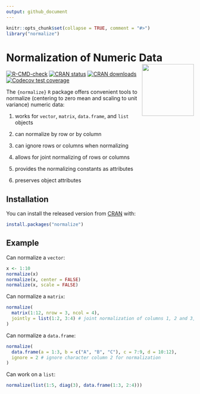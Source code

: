 ```yaml
---
output: github_document
---
```


<!-- README.md is generated from README.Rmd. Please edit that file -->

```r
knitr::opts_chunk$set(collapse = TRUE, comment = "#>")
library("normalize")
```

# Normalization of Numeric Data <img src="man/figures/logo.png" align="right" height="139" alt="" />

<!-- badges: start -->
[![R-CMD-check](https://github.com/loelschlaeger/normalize/actions/workflows/R-CMD-check.yaml/badge.svg)](https://github.com/loelschlaeger/normalize/actions/workflows/R-CMD-check.yaml)
[![CRAN status](https://www.r-pkg.org/badges/version/normalize)](https://CRAN.R-project.org/package=normalize)
[![CRAN downloads](https://cranlogs.r-pkg.org/badges/grand-total/normalize)](https://CRAN.R-project.org/package=normalize)
[![Codecov test coverage](https://codecov.io/gh/loelschlaeger/normalize/branch/master/graph/badge.svg)](https://app.codecov.io/gh/loelschlaeger/normalize?branch=master)
<!-- badges: end -->

The `{normalize}` `R` package offers convenient tools to normalize (centering to zero mean and scaling to unit variance) numeric data:

1. works for `vector`, `matrix`, `data.frame`, and `list` objects

2. can normalize by row or by column

3. can ignore rows or columns when normalizing

4. allows for joint normalizing of rows or columns

5. provides the normalizing constants as attributes

6. preserves object attributes

## Installation

You can install the released version from [CRAN](https://CRAN.R-project.org) with:

```r
install.packages("normalize")
```

## Example

Can normalize a `vector`:

```r
x <- 1:10
normalize(x)
normalize(x, center = FALSE)
normalize(x, scale = FALSE)
```

Can normalize a `matrix`:

```r
normalize(
  matrix(1:12, nrow = 3, ncol = 4),
  jointly = list(1:2, 3:4) # joint normalization of columns 1, 2 and 3, 4
)
```

Can normalize a `data.frame`:

```r
normalize(
  data.frame(a = 1:3, b = c("A", "B", "C"), c = 7:9, d = 10:12),
  ignore = 2 # ignore character column 2 for normalization
)
```

Can work on a `list`:

```r
normalize(list(1:5, diag(3), data.frame(1:3, 2:4)))
```
